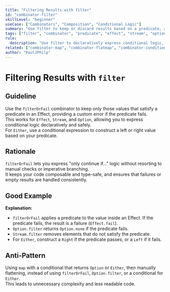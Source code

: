 ```yaml
---
title: "Filtering Results with filter"
id: "combinator-filter"
skillLevel: "beginner"
useCase: ["Combinators", "Composition", "Conditional Logic"]
summary: "Use filter to keep or discard results based on a predicate, across Effect, Stream, Option, and Either."
tags: ["filter", "combinator", "predicate", "effect", "stream", "option", "either"]
rule:
  description: "Use filter to declaratively express conditional logic, keeping only values that satisfy a predicate."
related: ["combinator-map", "combinator-flatmap", "combinator-conditional"]
author: "PaulJPhilp"
---
```


# Filtering Results with `filter`

## Guideline

Use the `filterOrFail` combinator to keep only those values that satisfy a predicate in an Effect, providing a custom error if the predicate fails.  
This works for `Effect`, `Stream`, and `Option`, allowing you to express conditional logic declaratively and safely.  
For `Either`, use a conditional expression to construct a left or right value based on your predicate.

## Rationale

`filterOrFail` lets you express "only continue if..." logic without resorting to manual checks or imperative branching.  
It keeps your code composable and type-safe, and ensures that failures or empty results are handled consistently.

## Good Example

<Example path="./src/combinator-filter.ts" />

**Explanation:**  
- `filterOrFail` applies a predicate to the value inside an Effect. If the predicate fails, the result is a failure (`Effect.fail`).
- `Option.filter` returns `Option.none` if the predicate fails.
- `Stream.filter` removes elements that do not satisfy the predicate.
- For `Either`, construct a `Right` if the predicate passes, or a `Left` if it fails.

## Anti-Pattern

Using `map` with a conditional that returns `Option` or `Either`, then manually flattening, instead of using `filterOrFail`, `Option.filter`, or a conditional for `Either`.  
This leads to unnecessary complexity and less readable code.